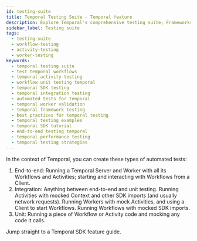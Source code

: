 ```yaml
---
id: testing-suite
title: Temporal Testing Suite - Temporal feature
description: Explore Temporal's comprehensive testing suite; Frameworks that facilitate Workflow and integration testing across different programming languages with Temporal. 
sidebar_label: Testing suite
tags:
  - testing-suite
  - workflow-testing
  - activity-testing
  - worker-testing
keywords:
  - temporal testing suite
  - test temporal workflows
  - temporal activity testing
  - workflow unit testing temporal
  - temporal SDK testing
  - temporal integration testing
  - automated tests for temporal
  - temporal worker validation
  - temporal framework testing
  - best practices for temporal testing
  - temporal testing examples
  - temporal SDK tutorial
  - end-to-end testing temporal
  - temporal performance testing
  - temporal testing strategies
---
```



In the context of Temporal, you can create these types of automated tests:

1. End-to-end: Running a Temporal Server and Worker with all its Workflows and Activities; starting and interacting with Workflows from a Client.
2. Integration: Anything between end-to-end and unit testing.
   Running Activities with mocked Context and other SDK imports (and usually network requests).
   Running Workers with mock Activities, and using a Client to start Workflows.
   Running Workflows with mocked SDK imports.
3. Unit: Running a piece of Workflow or Activity code and mocking any code it calls.

Jump straight to a Temporal SDK feature guide.

<RelatedReadContainer>
    <RelatedReadItem path="/develop/go/testing-suite" text="Testing using the Go SDK" archetype="feature-guide" />
    <RelatedReadItem path="/develop/java/testing-suite" text="Testing using the Java SDK" archetype="feature-guide" />
    <RelatedReadItem path="/develop/php/testing-suite" text="Testing using the PHP SDK" archetype="feature-guide" />
    <RelatedReadItem path="/develop/python/testing-suite" text="Testing using the Python SDK" archetype="feature-guide" />
    <RelatedReadItem path="/develop/typescript/testing-suite" text="Testing using the TypeScript SDK" archetype="feature-guide" />
    <RelatedReadItem path="/develop/dotnet/testing-suite" text="Testing using the .NET SDK" archetype="feature-guide" />
</RelatedReadContainer>
